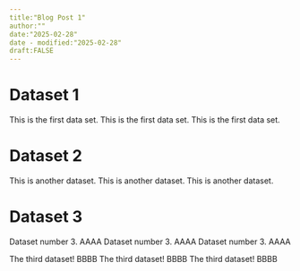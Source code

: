 ```yaml
---
title:"Blog Post 1"
author:""
date:"2025-02-28"
date - modified:"2025-02-28"
draft:FALSE
---
```


# Dataset 1

This is the first data set.
This is the first data set.
This is the first data set.

# Dataset 2


This is another dataset.
This is another dataset.
This is another dataset.

# Dataset 3


Dataset number 3. AAAA
Dataset number 3. AAAA
Dataset number 3. AAAA

The third dataset! BBBB
The third dataset! BBBB
The third dataset! BBBB
